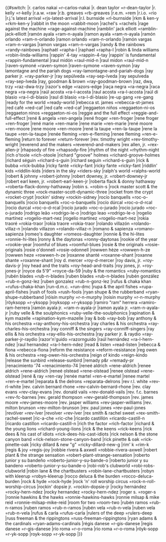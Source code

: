 <noinclude>
{{notice|This is a subtemplate of BillboardDecode, and should not be called directly}}</noinclude><includeonly>{{#switch:{{lc:{{{1}}}}}
|r. carlos nakai =r-carlos-nakai
|r. dean taylor =r-dean-taylor
|r. kelly =r-kelly
|r.a.w. =raw
|r.b. greaves =rb-greaves
|r.e.m. =rem
|r.i.o. =rio
|r.j.'s latest arrival =rjs-latest-arrival
|r.l. burnside =rl-burnside
|rkm & ken-y =rkm-ken-y
|rabbit in the moon =rabbit-moon
|rachel's =rachels
|rage against the machine =rage-against-machine
|ramblin' jack elliott =ramblin-jack-elliott
|ramón ayala =ram-n-ayala
|ramon ayala =ram-n-ayala
|ramón orlando =ram-n-orlando
|ramon orlando =ram-n-orlando
|ramón vargas =ram-n-vargas
|ramon vargas =ram-n-vargas
|randy & the rainbows =randy-rainbows
|raphaël =rapha-l
|raphael =rapha-l
|robin & linda williams =robin-linda-williams
|rappin' 4-tay =rappin-4-tay
|rappin' is fundamental =rappin-fundamental
|raul midón =raul-mid-n
|raul midon =raul-mid-n
|raven-symoné =raven-symon
|raven-symone =raven-symon
|ray lamontagne and the pariah dogs =ray-lamontagne-and-pariah-dogs
|ray parker jr. =ray-parker-jr
|ray sepúlveda =ray-sep-lveda
|ray sepulveda =ray-sep-lveda
|ray, goodman & brown =ray-goodman-brown
|raz, dwa, trzy =raz-dwa-trzy
|razor's edge =razors-edge
|raça negra =ra-negra
|raca negra =ra-negra
|raúl acosta =ra-l-acosta
|raul acosta =ra-l-acosta
|raúl di blasio =ra-l-di-blasio
|raul di blasio =ra-l-di-blasio
|re-up gang =re-gang
|ready for the world =ready-world
|rebecca st. james =rebecca-st-james
|red café =red-caf
|red cafe =red-caf
|reggaeton niños =reggaeton-ni-os
|reggaeton ninos =reggaeton-ni-os
|reggie and the full effect =reggie-and-full-effect
|rené & angela =ren-angela
|rené froger =ren-froger
|rene froger =ren-froger
|rené marie =ren-marie
|rene marie =ren-marie
|rené moore =ren-moore
|rene moore =ren-moore
|rené la taupe =ren-la-taupe
|rene la taupe =ren-la-taupe
|renée fleming =ren-e-fleming
|renee fleming =ren-e-fleming
|return to forever =return-forever
|rev. timothy wright =rev-timothy-wright
|reverend and the makers =reverend-and-makers
|rex allen, jr. =rex-allen-jr
|rhapsody of fire =rhapsody-fire
|rhythm of the night =rhythm-night
|rich o'toole =rich-otoole
|richard "groove" holmes =richard-groove-holmes
|richard séguin =richard-s-guin
|richard seguin =richard-s-guin
|rick & bubba =rick-bubba
|ricky fanté =ricky-fant
|ricky fante =ricky-fant
|riddlin' kids =riddlin-kids
|riders in the sky =riders-sky
|ralph's world =ralphs-world
|robert & johnny =robert-johnny
|robert downey, jr. =robert-downey-jr
|robert earl keen, jr. =robert-earl-keen-jr
|roberta flack & donny hathaway =roberta-flack-donny-hathaway
|robin s. =robin-s
|rock master scott & the dynamic three =rock-master-scott-dynamic-three
|rocket from the crypt =rocket-crypt
|rockin' sidney =rockin-sidney
|rocío banquells =roc-o-banquells
|rocio banquells =roc-o-banquells
|rocío dúrcal =roc-o-d-rcal
|rocio durcal =roc-o-d-rcal
|rocío jurado =roc-o-jurado
|rocio jurado =roc-o-jurado
|rodrigo leão =rodrigo-le-o
|rodrigo leao =rodrigo-le-o
|rogelio martínez =rogelio-mart-nez
|rogelio martinez =rogelio-mart-nez
|rokia traoré =rokia-traor
|rokia traore =rokia-traor
|rolando villazón =rolando-villaz-n
|rolando villazon =rolando-villaz-n
|romano & sapienza =romano-sapienza
|romeo's daughter =romeos-daughter
|ronnie & the hi-lites =ronnie-hi-lites
|ronny & the daytonas =ronny-daytonas
|rookie of the year =rookie-year
|roomful of blues =roomful-blues
|rosie & the originals =rosie-originals
|rosie o'donnell =rosie-odonnell
|rowwen hèze =rowwen-h-ze
|rowwen heze =rowwen-h-ze
|roxanne shanté =roxanne-shant
|roxanne shante =roxanne-shant
|roy d. mercer =roy-d-mercer
|roy davis, jr. =roy-davis-jr
|roy head and the traits =roy-head-and-traits
|roy jones, jr. =roy-jones-jr
|royce da 5'9" =royce-da-59
|ruby & the romantics =ruby-romantics
|rubén blades =rub-n-blades
|ruben blades =rub-n-blades
|rubén gonzález =rub-n-gonz-lez
|ruben gonzalez =rub-n-gonz-lez
|rufus & chaka khan =rufus-chaka-khan
|run-d.m.c. =run-dmc
|rupa & the april fishes =rupa-april-fishes
|rush of fools =rush-fools
|ryan shupe & the rubberband =ryan-shupe-rubberband
|róisín murphy =r-n-murphy
|roisin murphy =r-n-murphy
|röyksopp =r-yksopp
|royksopp =r-yksopp
|ramiro "ram" herrera =ramiro-ram-herrera
|ramón ayala jr. =ram-n-ayala-jr
|ramon ayala jr. =ram-n-ayala-jr
|ruby velle & the soulphonics =ruby-velle-the-soulphonics
|rapination & kym mazelle =rapination-kym-mazelle
|ray & bob =ray-bob
|ray anthony & his orchestra =ray-anthony-his-orchestra
|ray charles & his orchestra =ray-charles-his-orchestra
|ray conniff & the singers =ray-conniff-singers
|ray ellis & his orchestra =ray-ellis-his-orchestra
|ray parker jr. & raydio =ray-parker-jr-raydio
|razor'n'guido =razornguido
|raúl hernández =ra-l-hern-ndez
|raul hernandez =ra-l-hern-ndez
|read & listen =read-listen
|rebecca & fiona =rebecca-fiona
|reform the resistance =reform-resistance
|reg owen & his orchestra =reg-owen-his-orchestra
|reign of kindo =reign-kindo
|release the sunbird =release-sunbird
|remady p&r =remady-pr
|renacimiento '74 =renacimiento-74
|reneé aldrich =rene-aldrich
|renee aldrich =rene-aldrich
|reneé olstead =rene-olstead
|renee olstead =rene-olstead
|rené & ray =ren-ray
|renée martel =ren-e-martel
|renee martel =ren-e-martel
|reparata & the delrons =reparata-delrons
|rev r.l. white =rev-rl-white
|rev. calvin bernard rhone =rev-calvin-bernard-rhone
|rev. clay evans =rev-clay-evans
|rev. donald vails =rev-donald-vails
|rev. f.c. barnes =rev-fc-barnes
|rev. gerald thompson =rev-gerald-thompson
|rev. james moore =rev-james-moore
|rev. jasper williams =rev-jasper-williams
|rev. milton brunson =rev-milton-brunson
|rev. paul jones =rev-paul-jones
|revólver =rev-lver
|revolver =rev-lver
|rex smith & rachel sweet =rex-smith-rachel-sweet
|ric-a-che =ric-che
|ricardo castillón =ricardo-castill-n
|ricardo castillon =ricardo-castill-n
|rich the factor =rich-factor
|richard & the young lions =richard-young-lions
|rick & the keens =rick-keens
|rick dees & his cast of idiots =rick-dees-his-cast-idiots
|rick nelson & the stone canyon band =rick-nelson-stone-canyon-band
|rick pinette & oak =rick-pinette-oak
|ricky dillard & new "g" =ricky-dillard-new-g
|rim' k =rim-k
|regis & joy =regis-joy
|robbie rivera & axwell =robbie-rivera-axwell
|robert plant & the strange sensation =robert-plant-strange-sensation
|roberto junior y su bandeño =roberto-junior-y-su-bande-o
|roberto junior y su bandeno =roberto-junior-y-su-bande-o
|robi-rob's clubworld =robi-robs-clubworld
|robin lane & the chartbusters =robin-lane-chartbusters
|robyn with kleerup =robyn-kleerup
|rocco deluca & the burden =rocco-deluca-burden
|rock & hyde =rock-hyde
|rock 'n' roll worship circus =rock-n-roll-worship-circus
|rockin' dopsie jr. =rockin-dopsie-jr
|rocky hernández =rocky-hern-ndez
|rocky hernandez =rocky-hern-ndez
|roger s. =roger-s
|ronnie hawkins & the hawks =ronnie-hawkins-hawks
|ronnie milsap & mike reid =ronnie-milsap-mike-reid
|room for two =room-two
|rubén ramos =rub-n-ramos
|ruben ramos =rub-n-ramos
|rubén vela =rub-n-vela
|ruben vela =rub-n-vela
|rufus & carla =rufus-carla
|rulers of the deep =rulers-deep
|russ freeman & the rippingtons =russ-freeman-rippingtons
|ryan adams & the cardinals =ryan-adams-cardinals
|régis danese =r-gis-danese
|regis danese =r-gis-danese
|río roma =r-o-roma
|rio roma =r-o-roma
|röyk-sopp =r-yk-sopp
|royk-sopp =r-yk-sopp
|{{urlencode:{{{1}}}}}}}</includeonly>